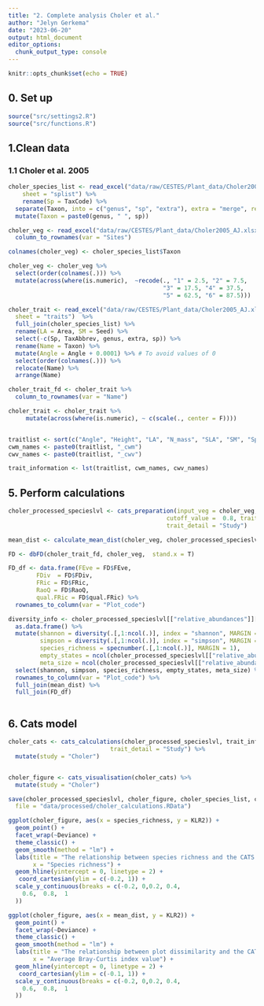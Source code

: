 ```yaml
---
title: "2. Complete analysis Choler et al."
author: "Jelyn Gerkema"
date: "2023-06-20"
output: html_document
editor_options: 
  chunk_output_type: console
---
```


```r
knitr::opts_chunk$set(echo = TRUE)

```

## 0. Set up
```r
source("src/settings2.R")
source("src/functions.R")

```

## 1.Clean data


### 1.1 Choler et al. 2005
```r

choler_species_list <- read_excel("data/raw/CESTES/Plant_data/Choler2005_AJ.xlsx", 
    sheet = "splist") %>%
    rename(Sp = TaxCode) %>%
  separate(Taxon, into = c("genus", "sp", "extra"), extra = "merge", remove = F, sep = " ") %>%
  mutate(Taxon = paste0(genus, " ", sp))

choler_veg <- read_excel("data/raw/CESTES/Plant_data/Choler2005_AJ.xlsx") %>%
  column_to_rownames(var = "Sites") 

colnames(choler_veg) <- choler_species_list$Taxon

choler_veg <- choler_veg %>%
  select(order(colnames(.))) %>%
  mutate(across(where(is.numeric),  ~recode(., "1" = 2.5, "2" = 7.5,
                                            "3" = 17.5, "4" = 37.5,
                                            "5" = 62.5, "6" = 87.5)))

choler_trait <- read_excel("data/raw/CESTES/Plant_data/Choler2005_AJ.xlsx", 
  sheet = "traits")  %>%
  full_join(choler_species_list) %>%
  rename(LA = Area, SM = Seed) %>%
  select(-c(Sp, TaxAbbrev, genus, extra, sp)) %>%
  rename(Name = Taxon) %>%
  mutate(Angle = Angle + 0.0001) %>% # To avoid values of 0
  select(order(colnames(.))) %>%
  relocate(Name) %>%
  arrange(Name)

choler_trait_fd <- choler_trait %>%
  column_to_rownames(var = "Name") 

choler_trait <- choler_trait %>%
     mutate(across(where(is.numeric), ~ c(scale(., center = F)))) 


traitlist <- sort(c("Angle", "Height", "LA", "N_mass", "SLA", "SM", "Spread", "Thick"))
cwm_names <- paste0(traitlist, "_cwm")
cwv_names <- paste0(traitlist, "_cwv")

trait_information <- lst(traitlist, cwm_names, cwv_names)


``` 


## 5. Perform calculations
```r

choler_processed_specieslvl <- cats_preparation(input_veg = choler_veg, input_trait = choler_trait, 
                                             cutoff_value =  0.8, trait_information = trait_information,
                                             trait_detail = "Study")

mean_dist <- calculate_mean_dist(choler_veg, choler_processed_specieslvl)

FD <- dbFD(choler_trait_fd, choler_veg,  stand.x = T)

FD_df <- data.frame(FEve = FD$FEve,
        FDiv  = FD$FDiv,
        FRic = FD$FRic,
        RaoQ = FD$RaoQ,
        qual.FRic = FD$qual.FRic) %>%
  rownames_to_column(var = "Plot_code")

diversity_info <- choler_processed_specieslvl[["relative_abundances"]][["matrix4traits_prop"]] %>% 
  as.data.frame() %>% 
  mutate(shannon = diversity(.[,1:ncol(.)], index = "shannon", MARGIN = 1, base = exp(1)),
         simpson = diversity(.[,1:ncol(.)], index = "simpson", MARGIN = 1, base =exp(1)),
         species_richness = specnumber(.[,1:ncol(.)], MARGIN = 1),
         empty_states = ncol(choler_processed_specieslvl[["relative_abundances"]][["matrix4traits_prop"]]) - species_richness,
         meta_size = ncol(choler_processed_specieslvl[["relative_abundances"]][["matrix4traits_prop"]])) %>%
  select(shannon, simpson, species_richness, empty_states, meta_size) %>% # base = exp(1) gives the shannon index a log e base
  rownames_to_column(var = "Plot_code") %>%
  full_join(mean_dist) %>%
  full_join(FD_df)



```



## 6. Cats model
```r

choler_cats <- cats_calculations(choler_processed_specieslvl, trait_information,
                             trait_detail = "Study") %>%
  mutate(study = "Choler")


choler_figure <- cats_visualisation(choler_cats) %>%
  mutate(study = "Choler")

save(choler_processed_specieslvl, choler_figure, choler_species_list, choler_cats,
  file = "data/processed/choler_calculations.RData")

ggplot(choler_figure, aes(x = species_richness, y = KLR2)) +
  geom_point() +
  facet_wrap(~Deviance) + 
  theme_classic() +
  geom_smooth(method = "lm") + 
  labs(title = "The relationship between species richness and the CATS decomposition - Choler et al. 2005",
       x = "Species richness") +
  geom_hline(yintercept = 0, linetype = 2) +
   coord_cartesian(ylim = c(-0.2, 1)) +
  scale_y_continuous(breaks = c(-0.2, 0,0.2, 0.4, 
    0.6,  0.8,  1
  ))

ggplot(choler_figure, aes(x = mean_dist, y = KLR2)) +
  geom_point() +
  facet_wrap(~Deviance) + 
  theme_classic() +
  geom_smooth(method = "lm") + 
  labs(title = "The relationship between plot dissimilarity and the CATS decomposition - Choler et al. 2005",
       x = "Average Bray-Curtis index value") +
  geom_hline(yintercept = 0, linetype = 2) +
   coord_cartesian(ylim = c(-0.1, 1)) +
  scale_y_continuous(breaks = c(-0.2, 0,0.2, 0.4, 
    0.6,  0.8,  1
  )) 

```
